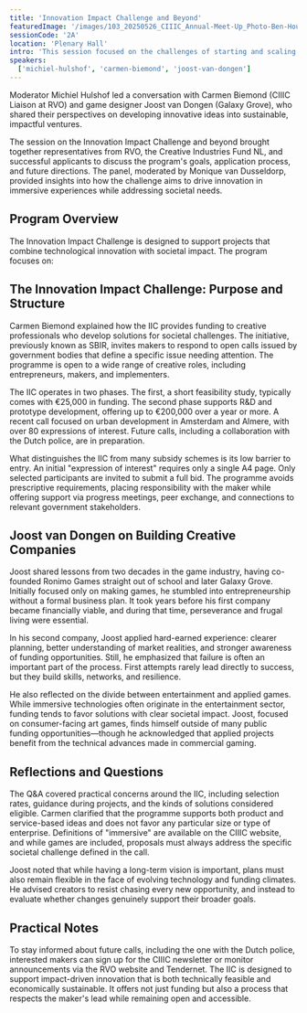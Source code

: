 ```yaml
---
title: 'Innovation Impact Challenge and Beyond'
featuredImage: '/images/103_20250526_CIIIC_Annual-Meet-Up_Photo-Ben-Houdijk_lr_2636.jpeg'
sessionCode: '2A'
location: 'Plenary Hall'
intro: 'This session focused on the challenges of starting and scaling a business in immersive experiences, with special attention to the CIIIC Innovation Impact Challenge (IIC).'
speakers:
  ['michiel-hulshof', 'carmen-biemond', 'joost-van-dongen']
---
```



Moderator Michiel Hulshof led a conversation with Carmen Biemond (CIIIC Liaison at RVO) and game designer Joost van Dongen (Galaxy Grove), who shared their perspectives on developing innovative ideas into sustainable, impactful ventures.

The session on the Innovation Impact Challenge and beyond brought together representatives from RVO, the Creative Industries Fund NL, and successful applicants to discuss the program's goals, application process, and future directions. The panel, moderated by Monique van Dusseldorp, provided insights into how the challenge aims to drive innovation in immersive experiences while addressing societal needs.

<Illustration filename="idea-to-impact.png" />

## Program Overview

The Innovation Impact Challenge is designed to support projects that combine technological innovation with societal impact. The program focuses on:

## The Innovation Impact Challenge: Purpose and Structure

Carmen Biemond explained how the IIC provides funding to creative professionals who develop solutions for societal challenges. The initiative, previously known as SBIR, invites makers to respond to open calls issued by government bodies that define a specific issue needing attention. The programme is open to a wide range of creative roles, including entrepreneurs, makers, and implementers.

The IIC operates in two phases. The first, a short feasibility study, typically comes with €25,000 in funding. The second phase supports R&D and prototype development, offering up to €200,000 over a year or more. A recent call focused on urban development in Amsterdam and Almere, with over 80 expressions of interest. Future calls, including a collaboration with the Dutch police, are in preparation.

What distinguishes the IIC from many subsidy schemes is its low barrier to entry. An initial "expression of interest" requires only a single A4 page. Only selected participants are invited to submit a full bid. The programme avoids prescriptive requirements, placing responsibility with the maker while offering support via progress meetings, peer exchange, and connections to relevant government stakeholders.

## Joost van Dongen on Building Creative Companies

Joost shared lessons from two decades in the game industry, having co-founded Ronimo Games straight out of school and later Galaxy Grove. Initially focused only on making games, he stumbled into entrepreneurship without a formal business plan. It took years before his first company became financially viable, and during that time, perseverance and frugal living were essential.

In his second company, Joost applied hard-earned experience: clearer planning, better understanding of market realities, and stronger awareness of funding opportunities. Still, he emphasized that failure is often an important part of the process. First attempts rarely lead directly to success, but they build skills, networks, and resilience.

He also reflected on the divide between entertainment and applied games. While immersive technologies often originate in the entertainment sector, funding tends to favor solutions with clear societal impact. Joost, focused on consumer-facing art games, finds himself outside of many public funding opportunities—though he acknowledged that applied projects benefit from the technical advances made in commercial gaming.

## Reflections and Questions

The Q&A covered practical concerns around the IIC, including selection rates, guidance during projects, and the kinds of solutions considered eligible. Carmen clarified that the programme supports both product and service-based ideas and does not favor any particular size or type of enterprise. Definitions of "immersive" are available on the CIIIC website, and while games are included, proposals must always address the specific societal challenge defined in the call.

Joost noted that while having a long-term vision is important, plans must also remain flexible in the face of evolving technology and funding climates. He advised creators to resist chasing every new opportunity, and instead to evaluate whether changes genuinely support their broader goals.

## Practical Notes

To stay informed about future calls, including the one with the Dutch police, interested makers can sign up for the CIIIC newsletter or monitor announcements via the RVO website and Tendernet. The IIC is designed to support impact-driven innovation that is both technically feasible and economically sustainable. It offers not just funding but also a process that respects the maker's lead while remaining open and accessible.
